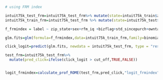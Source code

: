 
```r
# using FRM index

intuit75k_test_frm=intuit75k_test_frm%>% mutate(state=intuit75k_train$zip_state,label=ifelse(res1=='Yes',1,0))
intuit75k_train_frm=intuit75k_test_frm %>% mutate(state=intuit75k_test$zip_state,label=ifelse(res1=='Yes',1,0)) 

f_frmindex = label ~ zip_state+sex+rfm_iq +bizflag+std_sincepurch+owntaxprod+version1+upgraded

glm.fits=glm(formula=f_frmindex,data=intuit75k_train_frm,family=binomial)

click_logit=predict(glm.fits, newdata = intuit75k_test_frm, type = "response")

test_frm=intuit75k_test_frm%>%
  mutate(pred_click=ifelse(click_logit > cut_off,TRUE,FALSE))


logit_frmindex=calculate_prof_ROME(test_frm,pred_click,"logit_frmindex") #no difference between basic logistic regression

```
